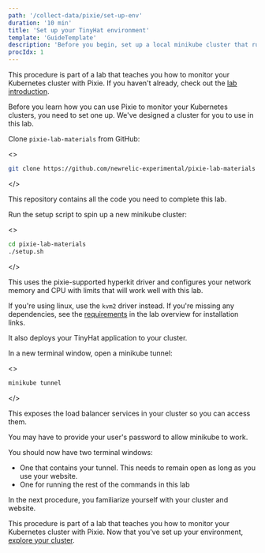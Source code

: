 ```yaml
---
path: '/collect-data/pixie/set-up-env'
duration: '10 min'
title: 'Set up your TinyHat environment'
template: 'GuideTemplate'
description: 'Before you begin, set up a local minikube cluster that runs your TinyHat application.'
procIdx: 1
---
```


<Callout variant="course" title="lab">

This procedure is part of a lab that teaches you how to monitor your Kubernetes cluster with Pixie. If you haven't already, check out the [lab introduction](/collect-data/pixie).

</Callout>

Before you learn how you can use Pixie to monitor your Kubernetes clusters, you need to set one up. We've designed a cluster for you to use in this lab.

<Steps>

<Step>

Clone `pixie-lab-materials` from GitHub:

<>

```bash
git clone https://github.com/newrelic-experimental/pixie-lab-materials
```

</>

This repository contains all the code you need to complete this lab.

</Step>

<Step>

Run the setup script to spin up a new minikube cluster:

<>

```bash
cd pixie-lab-materials
./setup.sh
```

</>

This uses the pixie-supported hyperkit driver and configures your network memory and CPU with limits that will work well with this lab.

<Callout variant="tip">

If you're using linux, use the `kvm2` driver instead. If you're missing any dependencies, see the [requirements](/collect-data/pixie/#requirements) in the lab overview for installation links.

</Callout>

It also deploys your TinyHat application to your cluster.

</Step>

<Step>

In a new terminal window, open a minikube tunnel:

<>

```bash
minikube tunnel
```

</>

This exposes the load balancer services in your cluster so you can access them.

<Callout variant="important">

You may have to provide your user's password to allow minikube to work.

</Callout>

</Step>

</Steps>

You should now have two terminal windows:

- One that contains your tunnel. This needs to remain open as long as you use your website.
- One for running the rest of the commands in this lab

In the next procedure, you familiarize yourself with your cluster and website.

<Callout variant="course" title="lab">

This procedure is part of a lab that teaches you how to monitor your Kubernetes cluster with Pixie. Now that you've set up your environment, [explore your cluster](/collect-data/pixie/explore-cluster).

</Callout>

